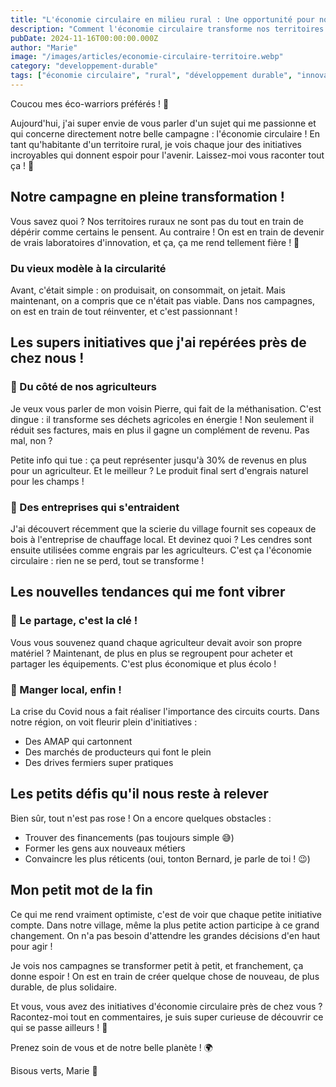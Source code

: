 ```yaml
---
title: "L'économie circulaire en milieu rural : Une opportunité pour nos territoires"
description: "Comment l'économie circulaire transforme nos territoires ruraux et crée de nouvelles opportunités de développement durable"
pubDate: 2024-11-16T00:00:00.000Z
author: "Marie"
image: "/images/articles/economie-circulaire-territoire.webp"
category: "developpement-durable"
tags: ["économie circulaire", "rural", "développement durable", "innovation", "territoire"]
---
```


Coucou mes éco-warriors préférés ! 🌱

Aujourd'hui, j'ai super envie de vous parler d'un sujet qui me passionne et qui concerne directement notre belle campagne : l'économie circulaire ! En tant qu'habitante d'un territoire rural, je vois chaque jour des initiatives incroyables qui donnent espoir pour l'avenir. Laissez-moi vous raconter tout ça ! 💚

## Notre campagne en pleine transformation !

Vous savez quoi ? Nos territoires ruraux ne sont pas du tout en train de dépérir comme certains le pensent. Au contraire ! On est en train de devenir de vrais laboratoires d'innovation, et ça, ça me rend tellement fière ! 🌟

### Du vieux modèle à la circularité

Avant, c'était simple : on produisait, on consommait, on jetait. Mais maintenant, on a compris que ce n'était pas viable. Dans nos campagnes, on est en train de tout réinventer, et c'est passionnant !

## Les supers initiatives que j'ai repérées près de chez nous !

### 🚜 Du côté de nos agriculteurs

Je veux vous parler de mon voisin Pierre, qui fait de la méthanisation. C'est dingue : il transforme ses déchets agricoles en énergie ! Non seulement il réduit ses factures, mais en plus il gagne un complément de revenu. Pas mal, non ?

Petite info qui tue : ça peut représenter jusqu'à 30% de revenus en plus pour un agriculteur. Et le meilleur ? Le produit final sert d'engrais naturel pour les champs !

### 🤝 Des entreprises qui s'entraident

J'ai découvert récemment que la scierie du village fournit ses copeaux de bois à l'entreprise de chauffage local. Et devinez quoi ? Les cendres sont ensuite utilisées comme engrais par les agriculteurs. C'est ça l'économie circulaire : rien ne se perd, tout se transforme !

## Les nouvelles tendances qui me font vibrer

### 👥 Le partage, c'est la clé !

Vous vous souvenez quand chaque agriculteur devait avoir son propre matériel ? Maintenant, de plus en plus se regroupent pour acheter et partager les équipements. C'est plus économique et plus écolo !

### 🥕 Manger local, enfin !

La crise du Covid nous a fait réaliser l'importance des circuits courts. Dans notre région, on voit fleurir plein d'initiatives : 
- Des AMAP qui cartonnent
- Des marchés de producteurs qui font le plein
- Des drives fermiers super pratiques

## Les petits défis qu'il nous reste à relever

Bien sûr, tout n'est pas rose ! On a encore quelques obstacles :
- Trouver des financements (pas toujours simple 😅)
- Former les gens aux nouveaux métiers
- Convaincre les plus réticents (oui, tonton Bernard, je parle de toi ! 😉)

## Mon petit mot de la fin

Ce qui me rend vraiment optimiste, c'est de voir que chaque petite initiative compte. Dans notre village, même la plus petite action participe à ce grand changement. On n'a pas besoin d'attendre les grandes décisions d'en haut pour agir !

Je vois nos campagnes se transformer petit à petit, et franchement, ça donne espoir ! On est en train de créer quelque chose de nouveau, de plus durable, de plus solidaire.

Et vous, vous avez des initiatives d'économie circulaire près de chez vous ? Racontez-moi tout en commentaires, je suis super curieuse de découvrir ce qui se passe ailleurs ! 🌿

Prenez soin de vous et de notre belle planète ! 🌍

Bisous verts,
Marie 💚
